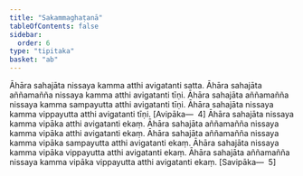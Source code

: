 ```yaml
---
title: "Sakammaghaṭanā"
tableOfContents: false
sidebar:
  order: 6
type: "tipitaka"
basket: "ab"
---
```



<DynamicBreadcrumb />

<Division number="345">

<Paragraph number="1075">
Āhāra sahajāta nissaya kamma atthi avigatanti satta. Āhāra sahajāta aññamañña nissaya kamma atthi avigatanti tīṇi. Āhāra sahajāta aññamañña nissaya kamma sampayutta atthi avigatanti tīṇi. Āhāra sahajāta nissaya kamma vippayutta atthi avigatanti tīṇi. [Avipāka—  4]
</Paragraph>

<Paragraph number="1076">
Āhāra sahajāta nissaya kamma vipāka atthi avigatanti ekaṃ. Āhāra sahajāta aññamañña nissaya kamma vipāka atthi avigatanti ekaṃ. Āhāra sahajāta aññamañña nissaya kamma vipāka sampayutta atthi avigatanti ekaṃ. Āhāra sahajāta nissaya kamma vipāka vippayutta atthi avigatanti ekaṃ. Āhāra sahajāta aññamañña nissaya kamma vipāka vippayutta atthi avigatanti ekaṃ. [Savipāka—  5]
</Paragraph>
</Division>